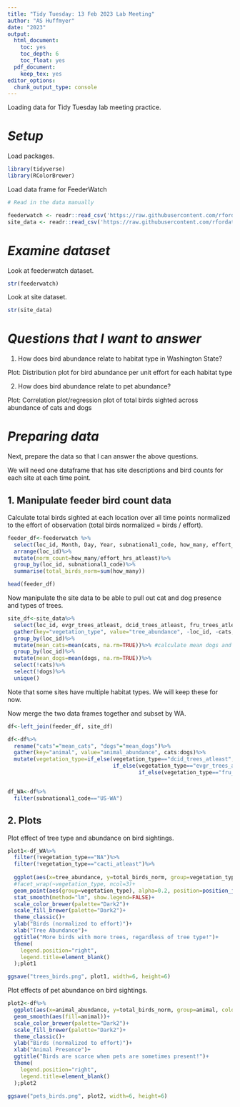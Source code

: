 ```yaml
---
title: "Tidy Tuesday: 13 Feb 2023 Lab Meeting"
author: "AS Huffmyer"
date: "2023" 
output:
  html_document:
    toc: yes
    toc_depth: 6
    toc_float: yes
  pdf_document:
    keep_tex: yes
editor_options: 
  chunk_output_type: console
---
```


Loading data for Tidy Tuesday lab meeting practice. 

# *Setup*  

Load packages. 

```r
library(tidyverse)
library(RColorBrewer)
```

Load data frame for FeederWatch

```r
# Read in the data manually

feederwatch <- readr::read_csv('https://raw.githubusercontent.com/rfordatascience/tidytuesday/master/data/2023/2023-01-10/PFW_2021_public.csv')
site_data <- readr::read_csv('https://raw.githubusercontent.com/rfordatascience/tidytuesday/master/data/2023/2023-01-10/PFW_count_site_data_public_2021.csv')

```

# *Examine dataset*  

Look at feederwatch dataset. 
```r
str(feederwatch)
```

Look at site dataset. 
```r
str(site_data)
```

# *Questions that I want to answer*  

1. How does bird abundance relate to habitat type in Washington State? 

Plot: Distribution plot for bird abundance per unit effort for each habitat type 

2. How does bird abundance relate to pet abundance?  

Plot: Correlation plot/regression plot of total birds sighted across abundance of cats and dogs 

# *Preparing data* 

Next, prepare the data so that I can answer the above questions. 

We will need one dataframe that has site descriptions and bird counts for each site at each time point. 

## 1. Manipulate feeder bird count data  

Calculate total birds sighted at each location over all time points normalized to the effort of observation (total birds normalized = birds / effort).  
```r
feeder_df<-feederwatch %>%
  select(loc_id, Month, Day, Year, subnational1_code, how_many, effort_hrs_atleast)%>%
  arrange(loc_id)%>%
  mutate(norm_count=how_many/effort_hrs_atleast)%>%
  group_by(loc_id, subnational1_code)%>%
  summarise(total_birds_norm=sum(how_many))

head(feeder_df)
```

Now manipulate the site data to be able to pull out cat and dog presence and types of trees. 
```r
site_df<-site_data%>%
  select(loc_id, evgr_trees_atleast, dcid_trees_atleast, fru_trees_atleast, cacti_atleast, cats, dogs)%>%
  gather(key="vegetation_type", value="tree_abundance", -loc_id, -cats, -dogs)%>% #gather 
  group_by(loc_id)%>%
  mutate(mean_cats=mean(cats, na.rm=TRUE))%>% #calculate mean dogs and cat abundance 
  group_by(loc_id)%>%
  mutate(mean_dogs=mean(dogs, na.rm=TRUE))%>%
  select(!cats)%>%
  select(!dogs)%>%
  unique()
```

Note that some sites have multiple habitat types. We will keep these for now. 

Now merge the two data frames together and subset by WA.  

```r
df<-left_join(feeder_df, site_df)

df<-df%>%
  rename("cats"="mean_cats", "dogs"="mean_dogs")%>%
  gather(key="animal", value="animal_abundance", cats:dogs)%>%
  mutate(vegetation_type=if_else(vegetation_type=="dcid_trees_atleast", "deciduous", 
                                 if_else(vegetation_type=="evgr_trees_atleast", "evergreen",
                                         if_else(vegetation_type=="fru_trees_atleast", "fruit", "NA"))))


df_WA<-df%>%
  filter(subnational1_code=="US-WA")
```

## 2. Plots 

Plot effect of tree type and abundance on bird sightings.   
```r
plot1<-df_WA%>%
  filter(!vegetation_type=="NA")%>%
  filter(!vegetation_type=="cacti_atleast")%>%
  
  ggplot(aes(x=tree_abundance, y=total_birds_norm, group=vegetation_type, colour=vegetation_type))+
  #facet_wrap(~vegetation_type, ncol=3)+
  geom_point(aes(group=vegetation_type), alpha=0.2, position=position_jitterdodge(0.2))+
  stat_smooth(method="lm", show.legend=FALSE)+
  scale_color_brewer(palette="Dark2")+
  scale_fill_brewer(palette="Dark2")+
  theme_classic()+
  ylab("Birds (normalized to effort)")+
  xlab("Tree Abundance")+
  ggtitle("More birds with more trees, regardless of tree type!")+
  theme(
    legend.position="right",
    legend.title=element_blank()
  );plot1

ggsave("trees_birds.png", plot1, width=6, height=6)
```

Plot effects of pet abundance on bird sightings.  
```r
plot2<-df%>%
  ggplot(aes(x=animal_abundance, y=total_birds_norm, group=animal, colour=animal))+
  geom_smooth(aes(fill=animal))+
  scale_color_brewer(palette="Dark2")+
  scale_fill_brewer(palette="Dark2")+
  theme_classic()+
  ylab("Birds (normalized to effort)")+
  xlab("Animal Presence")+
  ggtitle("Birds are scarce when pets are sometimes present!")+
  theme(
    legend.position="right",
    legend.title=element_blank()
  );plot2 

ggsave("pets_birds.png", plot2, width=6, height=6)
```
